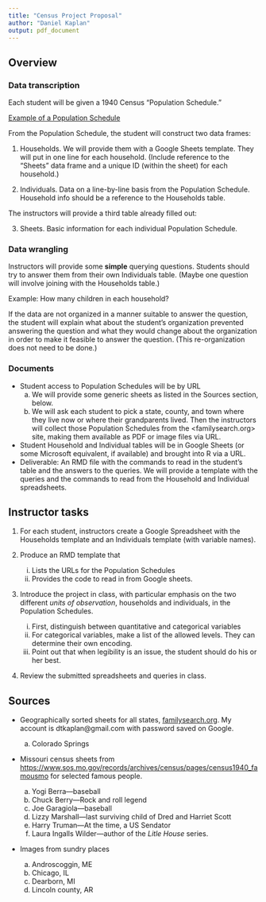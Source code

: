 ```yaml
---
title: "Census Project Proposal"
author: "Daniel Kaplan"
output: pdf_document
---
```


## Overview

### Data transcription

Each student will be given a 1940 Census "Population Schedule." 

[Example of a Population Schedule](https://dtkaplan.github.io/Math-300R/www/c1940_famousmo_truman.pdf)

From the Population Schedule, the student will construct two data frames:

1. Households. We will provide them with a Google Sheets template. They will put in one line for each household. (Include reference to the "Sheets" data frame and a unique ID (within the sheet) for each household.)

2. Individuals. Data on a line-by-line basis from the Population Schedule. Household info should be a reference to the Households table.

The instructors will provide a third table already filled out:

3. Sheets. Basic information for each individual Population Schedule.

### Data wrangling

Instructors will provide some **simple** querying questions. Students should try to answer them from their own Individuals table. (Maybe one question will involve joining with the Households table.) 

Example: How many children in each household?

If the data are not organized in a manner suitable to answer the question, the student will explain what about the student's organization prevented answering the question and what they would change about the organization in order to make it feasible to answer the question. (This re-organization does not need to be done.)

### Documents

- Student access to Population Schedules will be by URL
    a. We will provide some generic sheets as listed in the Sources section, below.
    b. We will ask each student to pick a state, county, and town where they live now or where their grandparents lived. Then the instructors will collect those Population Schedules from the <familysearch.org> site, making them available as PDF or image files via URL.

- Student Household and Individual tables will be in Google Sheets (or some Microsoft equivalent, if available) and brought into R via a URL.
- Deliverable: An RMD file with the commands to read in the student's table and the answers to the queries. We will provide a template with the queries and the commands to read from the Household and Individual spreadsheets.


## Instructor tasks

1. For each student, instructors create a Google Spreadsheet with the Households template and an Individuals template (with variable names).

2. Produce an RMD template that 
    i. Lists the URLs for the Population Schedules
    ii. Provides the code to read in from Google sheets.
 
3. Introduce the project in class, with particular emphasis on the two different *units of observation*, households and individuals, in the Population Schedules.
    i. First, distinguish between quantitative and categorical variables
    ii. For categorical variables, make a list of the allowed levels. They can determine their own encoding.
    iii. Point out that when legibility is an issue, the student should do his or her best.
    
4. Review the submitted spreadsheets and queries in class. 
    




## Sources
 
- Geographically sorted sheets for all states, [familysearch.org]( https://www.familysearch.org/ark:/61903/3:1:3QSQ-G9MR-8XN?i=5&wc=QZXG-LF1%3A790103801%2C794825901%2C794868201%2C951699401&cc=2000219). My account is dtkaplan@gmail.com with password saved on Google.

    a. Colorado Springs

- Missouri census sheets from <https://www.sos.mo.gov/records/archives/census/pages/census1940_famousmo> for selected famous people.

    a. Yogi Berra---baseball
    b. Chuck Berry---Rock and roll legend
    c. Joe Garagiola---baseball
    d. Lizzy Marshall---last surviving child of Dred and Harriet Scott
    e. Harry Truman---At the time, a US Sendator
    f. Laura Ingalls Wilder---author of the *Litle House* series.
    
- Images from sundry places

    a. Androscoggin, ME
    b. Chicago, IL
    c. Dearborn, MI
    d. Lincoln county, AR
